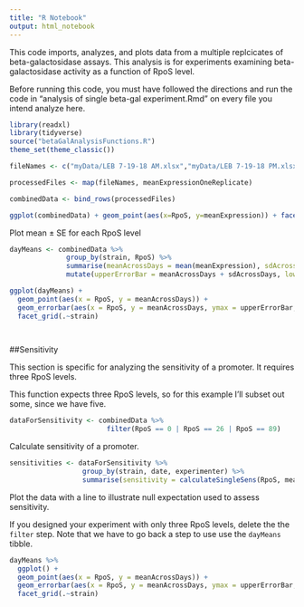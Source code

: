 ```yaml
---
title: "R Notebook"
output: html_notebook
---
```


This code imports, analyzes, and plots data from a multiple replcicates of beta-galactosidase assays. This analysis is for experiments examining beta-galactosidase activity as a function of RpoS level.

Before running this code, you must have followed the directions and run the code in "analysis of single beta-gal experiment.Rmd" on every file you intend analyze here. 

```r
library(readxl)
library(tidyverse)
source("betaGalAnalysisFunctions.R")
theme_set(theme_classic())

fileNames <- c("myData/LEB 7-19-18 AM.xlsx","myData/LEB 7-19-18 PM.xlsx", "myData/LEB 7-20-18 AM.xlsx")

processedFiles <- map(fileNames, meanExpressionOneReplicate)

combinedData <- bind_rows(processedFiles)
```

```r
ggplot(combinedData) + geom_point(aes(x=RpoS, y=meanExpression)) + facet_grid(.~strain) 
```

Plot mean ± SE for each RpoS level
```r
dayMeans <- combinedData %>% 
              group_by(strain, RpoS) %>% 
              summarise(meanAcrossDays = mean(meanExpression), sdAcrossDays = sd(meanExpression)/sqrt(length(meanExpression))) %>%
              mutate(upperErrorBar = meanAcrossDays + sdAcrossDays, lowerErrorBar = meanAcrossDays - sdAcrossDays)

ggplot(dayMeans) + 
  geom_point(aes(x = RpoS, y = meanAcrossDays)) + 
  geom_errorbar(aes(x = RpoS, y = meanAcrossDays, ymax = upperErrorBar, ymin = lowerErrorBar)) + 
  facet_grid(.~strain)

  
```
##Sensitivity

This section is specific for analyzing the sensitivity of a promoter. It requires three RpoS levels.

This function expects three RpoS levels, so for this example I'll subset out some, since we have five.

```r
dataForSensitivity <- combinedData %>% 
                        filter(RpoS == 0 | RpoS == 26 | RpoS == 89) 
```


Calculate sensitivity of a promoter. 
```r
sensitivities <- dataForSensitivity %>% 
                  group_by(strain, date, experimenter) %>%
                  summarise(sensitivity = calculateSingleSens(RpoS, meanExpression))
```


Plot the data with a line to illustrate null expectation used to assess sensitivity. 

If you designed your experiment with only three RpoS levels, delete the the `filter` step. Note that we have to go back a step to use use the `dayMeans` tibble.
```r
dayMeans %>% 
  ggplot() + 
  geom_point(aes(x = RpoS, y = meanAcrossDays)) + 
  geom_errorbar(aes(x = RpoS, y = meanAcrossDays, ymax = upperErrorBar, ymin = lowerErrorBar)) + 
  facet_grid(.~strain)
                 
```


